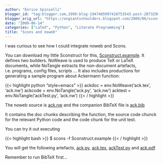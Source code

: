 ```yaml
---
author: "Enrico Spinielli"
blogger_id: "tag:blogger.com,1999:blog-1947405997418753543.post-287329049599051800"
blogger_orig_url: "https://ongiantsshoulders.blogspot.com/2009/06/scons-and-noweb.html"
date: "2009-06-14"
categories: ["LaTeX", "Python", "Literate Programming"]
title: "Scons and noweb"
---
```


I was curious to see how I could integrate noweb and Scons.

You can download my little Sconstruct for this,
[Sconstruct.example](https://enrico.spinielli.googlepages.com/Sconstruct.example).
It defines two builders. NoWeave is used to produce TeX or LaTeX documents,
while NoTangle extracts the non-document artefacts, i.e. programs, config files,
scripts ... It also includes productions for generating a sample program about
Ackermann function: 


{{< highlight python "style=emacs" >}}
	ackdoc  = env.NoWeave('ack.tex', 'ack.nw')
	ackcode = env.NoTangle('ack.py', 'ack.nw')
	acktest = env.NoTangle('ackTest.py', 'ack.nw')
{{< / highlight >}}


The noweb source is [ack.nw](https://enrico.spinielli.googlepages.com/ack.nw) and
the companion BibTeX file is
[ack.bib](https://enrico.spinielli.googlepages.com/ack.bib)

It contains the doc chunks describing the function, the source code chunck for
the relevant Python code and the code chunk for the unit test.

You can try it out executing


{{< highlight bash >}}
	$ scons -f Sconstruct.example
{{< / highlight >}}


You will get the following artefacts,
[ack.py](https://enrico.spinielli.googlepages.com/ack.py),
[ack.tex](https://enrico.spinielli.googlepages.com/ack.tex),
[ackTest.py](https://enrico.spinielli.googlepages.com/ackTest.py) and
[ack.pdf](https://enrico.spinielli.googlepages.com/ack.pdf) 

Remember to run BibTeX first...
